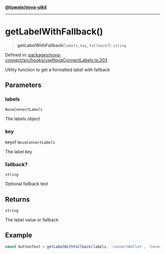 [**@tuwaio/nova-uikit**](../../../../README.md)

***

# getLabelWithFallback()

> **getLabelWithFallback**(`labels`, `key`, `fallback?`): `string`

Defined in: [packages/nova-connect/src/hooks/useNovaConnectLabels.ts:203](https://github.com/TuwaIO/nova-uikit/blob/5f1e95d847f3167f7fdf0c6c0d7ff505cccf90d4/packages/nova-connect/src/hooks/useNovaConnectLabels.ts#L203)

Utility function to get a formatted label with fallback

## Parameters

### labels

`NovaConnectLabels`

The labels object

### key

keyof `NovaConnectLabels`

The label key

### fallback?

`string`

Optional fallback text

## Returns

`string`

The label value or fallback

## Example

```typescript
const buttonText = getLabelWithFallback(labels, 'connectWallet', 'Connect');
```
